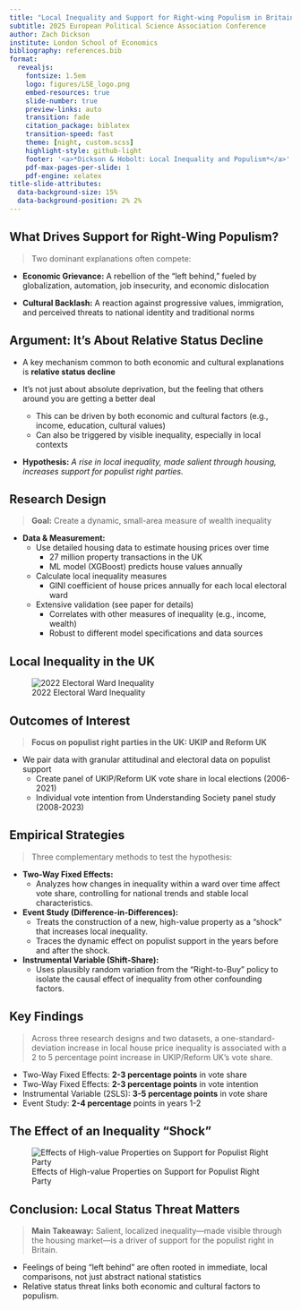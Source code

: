 ```yaml
---
title: "Local Inequality and Support for Right-wing Populism in Britain"
subtitle: 2025 European Political Science Association Conference
author: Zach Dickson
institute: London School of Economics
bibliography: references.bib
format:
  revealjs: 
    fontsize: 1.5em
    logo: figures/LSE_logo.png
    embed-resources: true
    slide-number: true
    preview-links: auto
    transition: fade
    citation_package: biblatex
    transition-speed: fast
    theme: [night, custom.scss]
    highlight-style: github-light
    footer: '<a>*Dickson & Hobolt: Local Inequality and Populism*</a>'
    pdf-max-pages-per-slide: 1
    pdf-engine: xelatex
title-slide-attributes: 
  data-background-size: 15%
  data-background-position: 2% 2%
---
```




## What Drives Support for Right-Wing Populism?

::: {.incremental}

> Two dominant explanations often compete:

- **Economic Grievance:** A rebellion of the "left behind," fueled by globalization, automation, job insecurity, and economic dislocation

- **Cultural Backlash:** A reaction against progressive values, immigration, and perceived threats to national identity and traditional norms

::: 










## Argument: It's About Relative Status Decline

::: {.incremental}

- A key mechanism common to both economic and cultural explanations is **relative status decline**

- It's not just about absolute deprivation, but the feeling that others around you are getting a better deal

    + This can be driven by both economic and cultural factors (e.g., income, education, cultural values)
    + Can also be triggered by visible inequality, especially in local contexts




- **Hypothesis:** *A rise in local inequality, made salient through housing, increases support for populist right parties.*

:::









## Research Design


> **Goal:** Create a dynamic, small-area measure of wealth inequality



- **Data & Measurement:**
  + Use detailed housing data to estimate housing prices over time
    * 27 million property transactions in the UK
    * ML model (XGBoost) predicts house values annually
  + Calculate local inequality measures 
    * GINI coefficient of house prices annually for each local electoral ward
  + Extensive validation (see paper for details)
    * Correlates with other measures of inequality (e.g., income, wealth)
    * Robust to different model specifications and data sources



## Local Inequality in the UK


![2022 Electoral Ward Inequality](figures/map_gini_wards_2022.png)







## Outcomes of Interest

> **Focus on populist right parties in the UK: UKIP and Reform UK**


  + We pair data with granular attitudinal and electoral data on populist support
    * Create panel of UKIP/Reform UK vote share in local elections (2006-2021)
    * Individual vote intention from Understanding Society panel study (2008-2023)












## Empirical Strategies 

> Three complementary methods to test the hypothesis:

::: {.incremental}
- **Two-Way Fixed Effects:** 
  + Analyzes how changes in inequality within a ward over time affect vote share, controlling for national trends and stable local characteristics.
- **Event Study (Difference-in-Differences):**
  + Treats the construction of a new, high-value property as a "shock" that increases local inequality.
  + Traces the dynamic effect on populist support in the years before and after the shock.
- **Instrumental Variable (Shift-Share):**
  + Uses plausibly random variation from the "Right-to-Buy" policy to isolate the causal effect of inequality from other confounding factors.
:::










## Key Findings

> Across three research designs and two datasets, a one-standard-deviation increase in local house price inequality is associated with a 2 to 5 percentage point increase in UKIP/Reform UK's vote share.

::: {.incremental}

  - Two-Way Fixed Effects: **2-3 percentage points** in vote share
  - Two-Way Fixed Effects: **2-3 percentage points** in vote intention
  - Instrumental Variable (2SLS): **3-5 percentage points** in vote share
  - Event Study: **2-4 percentage** points in years 1-2

::: 


## The Effect of an Inequality "Shock"

![Effects of High-value Properties on Support for Populist Right Party](figures/usoc_rrw_vote_intention_no_controls_event_study.png)


## Conclusion: Local Status Threat Matters

> **Main Takeaway:** Salient, localized inequality—made visible through the housing market—is a driver of support for the populist right in Britain.

::: {.incremental}
- Feelings of being "left behind" are often rooted in immediate, local comparisons, not just abstract national statistics
- Relative status threat links both economic and cultural factors to populism.
:::











